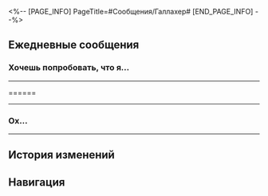 <%-- [PAGE_INFO]
PageTitle=#Сообщения/Галлахер#
[END_PAGE_INFO] --%>
{{Сообщение Инфобокс
|id          = 1301
|Изображение = Персонаж Галлахер Иконка.png
|Тип         = Персонаж
|Отправитель = Галлахер
|Описание    = Пёс Пенаконии
|Фракция     = Пенакония
}}

==Ежедневные сообщения==
===Хочешь попробовать, что я...===
{{Сообщения
|условие_получения = 
|текст=
:'''Галлахер:''' Хочешь попробовать, что я намешал? Я назвал новый напиток «Испарение на месте».
:{Выбор} Он меня на месте испарит?
::'''(Первопроходец):''' Он меня на месте испарит, когда попробую?
::'''Галлахер:''' Эх, как бы мне хотелось, чтобы люди испарялись, лишь отхлебнув моего коктейля.
::'''Галлахер:''' Но уверен, что ни вкус, ни текстура тебя не разочаруют.
:{Выбор} Не похоже на название коктейля.
::'''(Первопроходец):''' «Испарение на месте»... Не похоже на название существующего коктейля.
::'''Галлахер:''' Ну вообще твоё описание очень подходит этому напитку.
::'''(Первопроходец):''' [[File:Sticker PPG 07 Pom-Pom 08.png|80px]]
::'''(Первопроходец):''' Так ты правда предлагаешь воздух пить???
::'''Галлахер:''' Ну нет, своих гостей я не обманываю.
:'''Галлахер:''' На Пенаконии каких только сочетаний в напитках не найдёшь... И иногда получившийся вкус невероятно сложно описать.
:'''Галлахер:''' Я столько всего «особого» перепробовал перед тем как создать «Испарение на месте».
:{Выбор} Расскажи про это «особое».
:'''(Первопроходец):''' Расскажи мне про это «особое».
:'''Галлахер:''' Да много всего есть.
:'''Галлахер:''' Например, из недавнего, «Побег и пир» и «Скрытый талант» меня очень впечатлили, хоть они и считаются классическими коктейлями.
:{Выбор} Расскажи о коктейле «Побег и пир».
::'''(Первопроходец):''' Расскажи о коктейле «Побег и пир».
::'''Галлахер:''' Я хотел, чтобы вышло нечто роскошное, но не ожидал, что промышленный сироп будет настолько сладким и перекроет другие вкусы.
::'''Галлахер:''' Затем я попытался всё исправить, поэтому добавил горчинки.
::'''Галлахер:''' Но дополнительные ингредиенты оказались настолько горькими, что я чуть сам кони не двинул, когда сделал глоток...
:{Выбор} Расскажи о коктейле «Скрытый талант».
::'''(Первопроходец):''' Расскажи о коктейле «Скрытый талант».
::'''Галлахер:''' Изначальная задумка была в том, чтобы гости смогли ощутить кисло-сладкие ноты в ледяной стружке.
::'''(Первопроходец):''' Типа найденной в осколках стекла конфетке?
::'''Галлахер:''' Что-то вроде того. Но только вот никакого кислого вкуса там не оказалось, почти то же самое, что и просто скучный стакан холодной воды выпить.
:'''Галлахер:''' На контрасте с этим «Испарение на месте» заметно выделяется.
:'''Галлахер:''' Я добавил в «Усладу» «воздушную сладость» и «воспоминания».
:'''Галлахер:''' И теперь во вкусе переплетается горечь и благодать, словно ты пьёшь обычную жизнь.
:'''Галлахер:''' Каждый раз, когда хочется ухватиться за какие-то воспоминания, ты в итоге всё равно остаёшься ни с чем.
:{Выбор} Ладно, сейчас приду!
::'''(Первопроходец):''' Ладно, иду пробовать жизнь!
:{Выбор} Я ведь так и живу!
::'''(Первопроходец):''' Я ведь так и живу! Для такого ещё куда-то идти специально надо?
::'''Галлахер:''' Доверься мне, ты не пожалеешь, обещаю.
:'''Галлахер:''' Тогда увидимся в баре.
}}
----

======
{{Сообщения
|условие_получения = 
|текст=
:'''Галлахер:''' [[File:Sticker PPG 07 Pom-Pom 07.png|80px]]
:{Выбор} [[File:Sticker PPG 07 Pom-Pom 07.png|80px]]
:'''(Первопроходец):''' [[File:Sticker PPG 07 Pom-Pom 07.png|80px]]
:'''Галлахер:''' Что ойой
:{Выбор} Ойой?
:'''(Первопроходец):''' Что за «ойой»?
:'''Галлахер:''' Прости, понажимал у меня тут бетонец
:'''Галлахер:''' питонец
:'''Галлахер:''' мец
:{Выбор} Ох... Всё нормально со смартфоном?
:'''(Первопроходец):''' Ох... Всё нормально со смартфоном?
:'''Галлахер:''' Подожди мишутку
:{{Диалог|Предупреждение}} Ваш друг Галлахер не в сети
:{{Диалог|Предупреждение}} Ваш друг Галлахер в сети
:'''Галлахер:''' Вот, теперь должно быть нормально. С моим новым питомцем не соскочишь
:'''Галлахер:''' скучишься
:'''Галлахер:''' соскочешься
:'''Галлахер:''' Похоже, ещё не нормально.
:{Выбор} Действительно не соскочишь.
:'''(Первопроходец):''' Действительно не соскочишь.
:'''Галлахер:''' А, ладно.
:'''Галлахер:''' Смартфон можно и почешить, а вот о спасённом с улицы питомце стоит заботиться несмотря ни на что.
:{Выбор} Хочу взглянуть на твоего питомца.
::'''(Первопроходец):''' Хотелось бы мне взглянуть на питомца, который смог такое сотворить со смартфоном.
::'''Галлахер:''' Ага, подожди утку
::'''Галлахер:''' Аааааа камера туже сломалась. А питомец... Ну он большой, просто душный. Что-то вроде обычного робопса.
:{Выбор} Наверное, он умный.
::'''(Первопроходец):''' Наверное, он умный, раз может так сломать смартфон.
::'''Галлахер:''' Грызёт бемель, роняет напитки, стоит только их смешать, зубы о мои галстуки точит... За столько дней я уже как-то попривык.
::'''Галлахер:''' Он большой, просто душный. Что-то вроде обычного робопса.
:'''Галлахер:''' Как-то я патрулировал улицы - не помню, когда именно - и увидел, ккк он берётся с другими собаками.
:'''Галлахер:''' Вообще мне обычно неохота в такое вмешиваться, подобные делёжки территории слишком часто происходят.
:'''Галлахер:''' Но потом я увидел, что он продолжает бросаться в драку, несколько раз чуть не умер, но в итоге победил, хоть и был сильно изранен. И тогда я забрал его себе.
:{Выбор} Похоже на сценарий фильма.
:'''(Первопроходец):''' Прямо как кино с робопсом в главной роли.
:'''Галлахер:''' Если студия заинтересуется, то пёс, которого я обобрал, может стать большой киноездой.
:'''Галлахер:''' Он хоть и наводит шороху, но соображает хорошо - быстро учится командам.
:'''Галлахер:''' Сктати, я всё никак не могу придумать ему кличку, поэтому до сих пор называю «эй ты», а он иногда меня демонстративно игнорирует.
:{Выбор} Назови его «Бинго».
::'''(Первопроходец):''' Назови его «Бинго»! Потому что он может научиться чему угодно! И неважно, стоит ли ему такому учиться или нет.
::'''Галлахер:''' И правда. Это имя хорошо ему доходит, так и назову.
:{Выбор} Назови его «Щекотик».
::'''(Первопроходец):''' Назови его «Щекотик»! С отсылкой на щекочущую виноградную содовую. Всем сразу понятно будет, что это твой пёс.
::'''Галлахер:''' Как оригинально! Мне нравится, так и назову.
:{Выбор} Назови его «Эй ты».
::'''(Первопроходец):''' Назови его «Эй ты».
::'''Галлахер:''' ...
::'''Галлахер:''' Похоже, больше ничего не подходит... Пока так и буду его называть.
:'''Галлахер:''' Спасибо за помощь с выбором клички. Как почешу смартфон, сфоткаю его для тебя.
}}
----

===Ох...===
{{Сообщения
|условие_получения = 
|текст=
:'''Галлахер:''' Ох...
:{Выбор} Не вздыхай, старичком станешь.
::'''(Первопроходец):''' Не вздыхай, старичком станешь.
::'''Галлахер:''' Это вряд ли, я уже превратился в старого пса.
::{Выбор} Ох...
::'''(Первопроходец):''' Ох...
:{Выбор} Ох...
::'''(Первопроходец):''' Ох...
::'''Галлахер:''' ...
::'''Галлахер:''' Что такое? Грустишь?
::{Выбор} Я за тебя переживаю.
::'''(Первопроходец):''' Мне показалось, что это ты грустишь.
:'''Галлахер:''' Если честно, то я опять встретил гостя, из-за которого немного расчувствовался.
:'''Галлахер:''' Этот человек всё время думает о реальности, но решил до последнего оставаться в Мире грёз.
:'''Галлахер:''' На Пенаконии много таких.
:{Выбор} Наверное, реальность слишком сурова.
::'''(Первопроходец):''' Наверное, реальность настолько сурова, что он выбирает оставаться в грёзах.
::'''Галлахер:''' Да. У него какая-то непонятная неизлечимая болезнь. Он потеряет контроль над своим телом, начнёт коченеть и будет испытывать постоянную боль, и так пока не сможет пошевелить и пальцем.
::'''Галлахер:''' И это до тех пор, пока его мозг не умрёт, а то...
::'''(Первопроходец):''' Во сне эти страдания исчезают?
::'''Галлахер:''' Да, и более того, во сне он может заработать себе на лечение и продление жизни.
:{Выбор} Такую жизнь он выбрал сам.
::'''(Первопроходец):''' Такую жизнь он выбрал сам, и так тоже можно.
::'''Галлахер:''' Да. Для человека с непонятной неизлечимой болезнью такая жизнь - тоже жизнь.
::'''Галлахер:''' Только вот пусть Мир грёз и блокирует физические ощущения из реальности, но душевно он очень страдает без своих близких и переживает, что умрёт в одиночестве.
:'''Галлахер:''' Если обвинить во всём болезнь, то тогда грёзы выглядят как прекрасное лекарство.
:'''Галлахер:''' Но все грёзы когда-то рассыпаются. И что таким людям тогда делать? Ведь они бегут от тягот реальности.
:{Выбор} Слишком сложно.
::'''(Первопроходец):''' Очень сложная тема... У меня аж мозги закипели.
::'''Галлахер:''' Ха-ха, вот оно - очарование ночной таверны.
::'''Галлахер:''' Когда найдёшь местечко и сядешь послушать, о чём шепчутся окружающие, то услышишь лишь размышления о горечи разлук и радости встреч.
:{Выбор} Выход всегда найдётся.
::'''(Первопроходец):''' Все действия ведут к одному результату, и выход всегда найдётся.
::'''Галлахер:''' Ха-ха, всё так. В жизни столько возможностей! Пусть тревожатся те, кого что-то тревожит.
:{Выбор} А ты разговорчив сегодня.
:'''(Первопроходец):''' А ты разговорчив сегодня.
:'''(Первопроходец):''' Интересно вот... Ты «Услады» перепил, что ли?
:'''Галлахер:''' Да нет.
:'''Галлахер:''' «Услада» уже давно мне не подходит...
}}
----

==История изменений==
{{История изменений|2.7}}

==Навигация==
{{Сообщения Навбокс}}